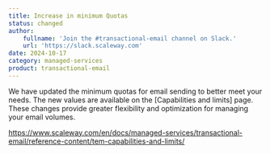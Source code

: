 ```yaml
---
title: Increase in minimum Quotas
status: changed
author:
    fullname: 'Join the #transactional-email channel on Slack.'
    url: 'https://slack.scaleway.com'
date: 2024-10-17
category: managed-services
product: transactional-email
---
```


We have updated the minimum quotas for email sending to better meet your needs. The new values are available on the [Capabilities and limits] page. These changes provide greater flexibility and optimization for managing your email volumes.

https://www.scaleway.com/en/docs/managed-services/transactional-email/reference-content/tem-capabilities-and-limits/

